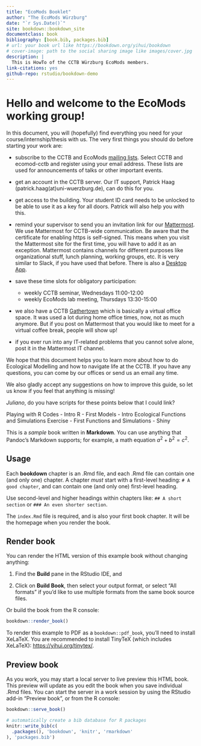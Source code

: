 ```yaml
--- 
title: "EcoMods Booklet"
author: "The EcoMods Würzburg"
date: "`r Sys.Date()`"
site: bookdown::bookdown_site
documentclass: book
bibliography: [book.bib, packages.bib]
# url: your book url like https://bookdown.org/yihui/bookdown
# cover-image: path to the social sharing image like images/cover.jpg
description: |
  This is HowTo of the CCTB Würzburg EcoMods members.
link-citations: yes
github-repo: rstudio/bookdown-demo
---
```


# Hello and welcome to the EcoMods working group!

In this document, you will (hopefully) find everything you need for your
course/internship/thesis with us. The very first things you should do
before starting your work are:

-   subscribe to the CCTB and EcoMods [mailing
    lists](https://lists.uni-wuerzburg.de). Select CCTB and ecomod-cctb
    and register using your email address. These lists are used for
    announcements of talks or other important events.

-   get an account in the CCTB server. Our IT support, Patrick Haag
    (patrick.haag(at)uni-wuerzburg.de), can do this for you.

-   get access to the building. Your student ID card needs to be
    unlocked to be able to use it as a key for all doors. Patrick will
    also help you with this.

-   remind your supervisor to send you an invitation link for our
    [Mattermost](https://cctb-intern.biologie.uni-wuerzburg.de). We use
    Mattermost for CCTB-wide communication. Be aware that the
    certificate for enabling https is self-signed. This means when you
    visit the Mattermost site for the first time, you will have to add
    it as an exception. Mattermost contains channels for different
    purposes like organizational stuff, lunch planning, working groups,
    etc. It is very similar to Slack, if you have used that before.
    There is also a [Desktop
    App](https://about.mattermost.com/download/#mattermostApps).

-   save these time slots for obligatory participation:

    -   weekly CCTB seminar, Wednesdays 11:00-12:00
    -   weekly EcoMods lab meeting, Thursdays 13:30-15:00

-   we also have a CCTB
    [Gathertown](https://gather.town/app/r4oLVM25VSqeXimY/CCTB) which is
    basically a virtual office space. It was used a lot during home
    office times, now, not as much anymore. But if you post on
    Mattermost that you would like to meet for a virtual coffee break,
    people will show up!

-   if you ever run into any IT-related problems that you cannot solve
    alone, post it in the Mattermost IT channel.


We hope that this document helps you to learn more about how to do
Ecological Modelling and how to navigate life at the CCTB. If you have
any questions, you can come by our offices or send us an email any time.

We also gladly accept any suggestions on how to improve this guide, so
let us know if you feel that anything is missing!



*Juliano*, do you have scripts for these points below that I could link?

Playing with R Codes - Intro R - First Models - Intro Ecological
Functions and Simulations Exercise - First Functions and Simulations -
Shiny






This is a _sample_ book written in **Markdown**. You can use anything that Pandoc's Markdown supports; for example, a math equation $a^2 + b^2 = c^2$.

## Usage 

Each **bookdown** chapter is an .Rmd file, and each .Rmd file can contain one (and only one) chapter. A chapter *must* start with a first-level heading: `# A good chapter`, and can contain one (and only one) first-level heading.

Use second-level and higher headings within chapters like: `## A short section` or `### An even shorter section`.

The `index.Rmd` file is required, and is also your first book chapter. It will be the homepage when you render the book.

## Render book

You can render the HTML version of this example book without changing anything:

1. Find the **Build** pane in the RStudio IDE, and

1. Click on **Build Book**, then select your output format, or select "All formats" if you'd like to use multiple formats from the same book source files.

Or build the book from the R console:

```r
bookdown::render_book()
```

To render this example to PDF as a `bookdown::pdf_book`, you'll need to install XeLaTeX. You are recommended to install TinyTeX (which includes XeLaTeX): <https://yihui.org/tinytex/>.

## Preview book

As you work, you may start a local server to live preview this HTML book. This preview will update as you edit the book when you save individual .Rmd files. You can start the server in a work session by using the RStudio add-in "Preview book", or from the R console:

```r
bookdown::serve_book()
```


```r
# automatically create a bib database for R packages
knitr::write_bib(c(
  .packages(), 'bookdown', 'knitr', 'rmarkdown'
), 'packages.bib')
```
